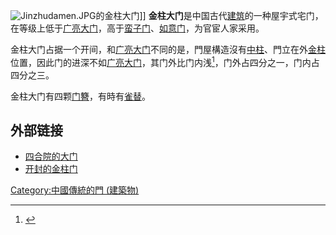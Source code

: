[[File:Jinzhudamen.JPG|thumb]]的金柱大门]]
'''金柱大门'''是中国古代[[建筑|建筑]]的一种屋宇式宅门，在等级上低于[[广亮大门|广亮大门]]，高于[[蛮子门|蛮子门]]、[[如意门|如意门]]，为官宦人家采用。

金柱大门占据一个开间，和[[广亮大门|广亮大门]]不同的是，門屋構造沒有[[中柱|中柱]]、門立在外[[金柱|金柱]]位置，因此门的进深不如[[广亮大门|广亮大门]]，其门外比门内浅<ref>{{cite magazine |last=王 |first=其明 |date=2003年8月15日 |title=北京四合院 |magazine=中國建築. CHINESE ARCHITECTURE |volume=024 |publisher=錦繡出版 (王進榮)|page=第10頁}}</ref>，门外占四分之一，门内占四分之三。

金柱大门有四颗[[门簪|门簪]]，有時有[[雀替|雀替]]。

==外部链接==
* [https://web.archive.org/web/20070804083122/http://big5.ccnt.com.cn/culture/gudubeijing/hutongyou/siheyuan/beijingdesiheyuan07.htm 四合院的大门]
* [https://web.archive.org/web/20070610022848/http://www.kfsy.cn/n308c14.shtml 开封的金柱门]

[[Category:中國傳統的門_(建築物)|Category:中國傳統的門 (建築物)]]